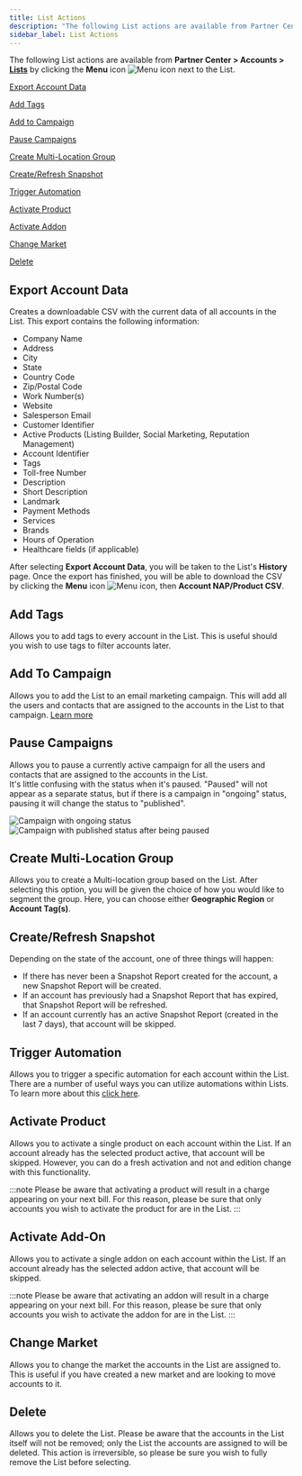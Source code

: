 ```yaml
---
title: List Actions
description: "The following List actions are available from Partner Center > Accounts > Lists by clicking the Menu icon next to the List."
sidebar_label: List Actions
---
```


The following List actions are available from **Partner Center > Accounts > [Lists](https://partners.vendasta.com/action-lists/manage)** by clicking the **Menu** icon ![Menu icon](./img/accounts/lists/menu-icon.png) next to the List.

   [Export Account Data](#export-account-data)

   [Add Tags](#add-tags)

   [Add to Campaign](#add-to-campaign)

   [Pause Campaigns](#pause-campaigns)

   [Create Multi-Location Group](#create-multi-location-group)

   [Create/Refresh Snapshot](#createrefresh-snapshot)

   [Trigger Automation](#trigger-automation)

   [Activate Product](#activate-product)

   [Activate Addon](#activate-add-on)

   [Change Market](#change-market)

   [Delete](#delete)

## Export Account Data

Creates a downloadable CSV with the current data of all accounts in the List. This export contains the following information:

- Company Name
- Address
- City
- State
- Country Code
- Zip/Postal Code
- Work Number(s)
- Website
- Salesperson Email
- Customer Identifier
- Active Products (Listing Builder, Social Marketing, Reputation Management)
- Account Identifier
- Tags
- Toll-free Number
- Description
- Short Description
- Landmark
- Payment Methods
- Services
- Brands
- Hours of Operation
- Healthcare fields (if applicable)

After selecting **Export Account Data**, you will be taken to the List's **History** page. Once the export has finished, you will be able to download the CSV by clicking the **Menu** icon ![Menu icon](./img/accounts/lists/menu-icon.png), then **Account NAP/Product CSV**.

## Add Tags

Allows you to add tags to every account in the List. This is useful should you wish to use tags to filter accounts later.

## Add To Campaign

Allows you to add the List to an email marketing campaign. This will add all the users and contacts that are assigned to the accounts in the List to that campaign. [Learn more](/accounts/email-marketing/campaigns)

## Pause Campaigns

Allows you to pause a currently active campaign for all the users and contacts that are assigned to the accounts in the List.  
It's little confusing with the status when it's paused. "Paused" will not appear as a separate status, but if there is a campaign in "ongoing" status, pausing it will change the status to "published".

![Campaign with ongoing status](./img/accounts/lists/campaign-status-ongoing.png)
![Campaign with published status after being paused](./img/accounts/lists/campaign-status-published.png)

## Create Multi-Location Group

Allows you to create a Multi-location group based on the List. After selecting this option, you will be given the choice of how you would like to segment the group. Here, you can choose either **Geographic Region** or **Account Tag(s)**.

## Create/Refresh Snapshot

Depending on the state of the account, one of three things will happen:

- If there has never been a Snapshot Report created for the account, a new Snapshot Report will be created.
- If an account has previously had a Snapshot Report that has expired, that Snapshot Report will be refreshed.
- If an account currently has an active Snapshot Report (created in the last 7 days), that account will be skipped.

## Trigger Automation

Allows you to trigger a specific automation for each account within the List. There are a number of useful ways you can utilize automations within Lists. To learn more about this [click here](/accounts/automation#trigger-automation-on-a-list).

## Activate Product

Allows you to activate a single product on each account within the List. If an account already has the selected product active, that account will be skipped. However, you can do a fresh activation and not and edition change with this functionality.

:::note
Please be aware that activating a product will result in a charge appearing on your next bill. For this reason, please be sure that only accounts you wish to activate the product for are in the List.
:::

## Activate Add-On

Allows you to activate a single addon on each account within the List. If an account already has the selected addon active, that account will be skipped.

:::note
Please be aware that activating an addon will result in a charge appearing on your next bill. For this reason, please be sure that only accounts you wish to activate the addon for are in the List.
:::

## Change Market

Allows you to change the market the accounts in the List are assigned to. This is useful if you have created a new market and are looking to move accounts to it.

## Delete

Allows you to delete the List. Please be aware that the accounts in the List itself will not be removed; only the List the accounts are assigned to will be deleted. This action is irreversible, so please be sure you wish to fully remove the List before selecting.